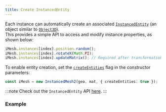 ```yaml
---
title: Create InstancedEntity
---
```


Each instance can automatically create an associated [`InstancedEntity`](https://agargaro.github.io/instanced-mesh/api/classes/instancedentity) 
(an object similar to [`Object3D`](https://threejs.org/docs/#api/en/core/Object3D)).<br/>
This provides a simple API to access and modify instance properties, as shown below:

```ts
iMesh.instances[index].position.random();
iMesh.instances[index].rotateX(Math.PI);
iMesh.instances[index].updateMatrix(); // Required after transformations
```

To enable entity creation, set the [`createEntities`](https://agargaro.github.io/instanced-mesh/api/interfaces/instancedmesh2params/#createentities) 
flag in the constructor parameters:

```ts
const iMesh = new InstancedMesh2(geo, mat, { createEntities: true });
```

:::note
Check out the `InstancedEntity` API [here](https://agargaro.github.io/instanced-mesh/api/classes/instancedentity).
:::

### Example

<Example path='instances-array'/>
